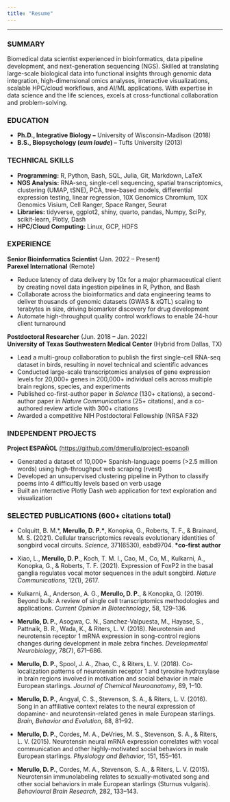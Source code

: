 ```yaml
---
title: "Resume"
---
```


***

### SUMMARY

Biomedical data scientist experienced in bioinformatics, data pipeline development, and next-generation sequencing (NGS). Skilled at translating large-scale biological data into functional insights through genomic data integration, high-dimensional omics analyses, interactive visualizations, scalable HPC/cloud workflows, and AI/ML applications. With expertise in data science and the life sciences, excels at cross-functional collaboration and problem-solving.

### EDUCATION

- **Ph.D., Integrative Biology –** University of Wisconsin-Madison (2018)
- **B.S., Biopsychology (*cum laude*) –** Tufts University (2013)

### TECHNICAL SKILLS

- **Programming:** R, Python, Bash, SQL, Julia, Git, Markdown, LaTeX
- **NGS Analysis:** RNA-seq, single-cell sequencing, spatial transcriptomics, clustering (UMAP, tSNE), PCA, tree-based models, differential expression testing, linear regression, 10X Genomics Chromium, 10X Genomics Visium, Cell Ranger, Space Ranger, Seurat
- **Libraries:** tidyverse, ggplot2, shiny, quarto, pandas, Numpy, SciPy, scikit-learn, Plotly, Dash
- **HPC/Cloud Computing:** Linux, GCP, HDFS

### EXPERIENCE

**Senior Bioinformatics Scientist** (Jan. 2022 – Present)\
**Parexel International**  (Remote)

- Reduce latency of data delivery by 10x for a major pharmaceutical client by creating novel data ingestion pipelines in R, Python, and Bash
- Collaborate across the bioinformatics and data engineering teams to deliver thousands of genomic datasets (GWAS & xQTL) scaling to terabytes in size, driving biomarker discovery for drug development
- Automate high-throughput quality control workflows to enable 24-hour client turnaround

**Postdoctoral Researcher** (Jun. 2018 – Jan. 2022) \
**University of Texas Southwestern Medical Center**  (Hybrid from Dallas, TX)
  
- Lead a multi-group collaboration to publish the first single-cell RNA-seq dataset in birds, resulting in novel technical and scientific advances
- Conducted large-scale transcriptomics analyses of gene expression levels for 20,000+ genes in 200,000+ individual cells across multiple brain regions, species, and experiments
- Published co-first-author paper in *Science* (130+ citations), a second-author paper in *Nature Communications* (25+ citations), and a co-authored review article with 300+ citations
- Awarded a competitive NIH Postdoctoral Fellowship (NRSA F32)

### INDEPENDENT PROJECTS

**Project ESPAÑOL** [(https://github.com/dmerullo/project-espanol)](https://github.com/dmerullo/project-espanol){target="_blank"}

- Generated a dataset of 10,000+ Spanish-language poems (>2.5 million words) using high-throughput web scraping (rvest)
- Developed an unsupervised clustering pipeline in Python to classify poems into 4 difficultly levels based on verb usage
- Built an interactive Plotly Dash web application for text exploration and visualization
  
### SELECTED PUBLICATIONS (600+ citations total)

- Colquitt, B. M.\*, <strong>Merullo, D. P.\*</strong>, Konopka, G., Roberts, T. F., & Brainard, M. S. (2021). Cellular transcriptomics reveals evolutionary identities of songbird vocal circuits. *Science*, 371(6530), eabd9704. <strong>*co-first author</strong>

- Xiao, L., **Merullo, D. P.**, Koch, T. M. I., Cao, M., Co, M., Kulkarni, A., Konopka, G., & Roberts, T. F. (2021). Expression of FoxP2 in the basal ganglia regulates vocal motor sequences in the adult songbird. *Nature Communications*, 12(1), 2617.

- Kulkarni, A., Anderson, A. G., **Merullo, D. P.**, & Konopka, G. (2019). Beyond bulk: A review of single cell transcriptomics methodologies and applications. *Current Opinion in Biotechnology*, 58, 129–136.

- **Merullo, D. P.**, Asogwa, C. N., Sanchez-Valpuesta, M., Hayase, S., Pattnaik, B. R., Wada, K., & Riters, L. V. (2018). Neurotensin and neurotensin receptor 1 mRNA expression in song-control regions changes during development in male zebra finches. *Developmental Neurobiology*, 78(7), 671–686.

- **Merullo, D. P.**, Spool, J. A., Zhao, C., & Riters, L. V. (2018). Co-localization patterns of neurotensin receptor 1 and tyrosine hydroxylase in brain regions involved in motivation and social behavior in male European starlings. *Journal of Chemical Neuroanatomy*, 89, 1–10.

- **Merullo, D. P.**, Angyal, C. S., Stevenson, S. A., & Riters, L. V. (2016). Song in an affiliative context relates to the neural expression of dopamine- and neurotensin-related genes in male European starlings. *Brain, Behavior and Evolution*, 88, 81–92.

- **Merullo, D. P.**, Cordes, M. A., DeVries, M. S., Stevenson, S. A., & Riters, L. V. (2015). Neurotensin neural mRNA expression correlates with vocal communication and other highly-motivated social behaviors in male European starlings. *Physiology and Behavior*, 151, 155–161.

- **Merullo, D. P.**, Cordes, M. A., Stevenson, S. A., & Riters, L. V. (2015). Neurotensin immunolabeling relates to sexually-motivated song and other social behaviors in male European starlings (Sturnus vulgaris). *Behavioural Brain Research*, 282, 133–143. 